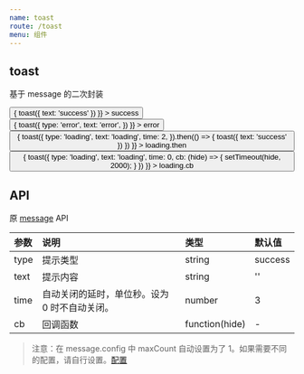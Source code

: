 ```yaml
---
name: toast
route: /toast
menu: 组件
---
```



## toast

基于 message 的二次封装

<Playground>
  <Row>
    <Col span={6}>
      <Button
        onClick={() => {
          toast({ text: 'success' })
        }}
      >
        success
      </Button>
    </Col>
    <Col span={6}>
      <Button
        onClick={() => {
          toast({
            type: 'error',
            text: 'error',
          })
        }}
      >
        error
      </Button>
    </Col>
    <Col span={6}>
      <Button
        onClick={() => {
          toast({
            type: 'loading',
            text: 'loading',
            time: 2,
          }).then(() => {
            toast({ text: 'success' })
          })
        }}
      >
        loading.then
      </Button>
    </Col>
    <Col span={6}>
      <Button
        onClick={() => {
          toast({
            type: 'loading',
            text: 'loading',
            time: 0,
            cb: (hide) => {
              setTimeout(hide, 2000);
            }
          })
        }}
      >
        loading.cb
      </Button>
    </Col>
  </Row>
</Playground>

## API

原 [message](https://ant-design.gitee.io/components/message-cn/) API

|参数|说明|类型|默认值|
|:--|:--|:--|:--|
|type|提示类型|string|success|
|text|提示内容|string|''|
|time|自动关闭的延时，单位秒。设为 0 时不自动关闭。|number|3|
|cb|回调函数|function(hide)|-|

> 注意：在 message.config 中 maxCount 自动设置为了 1。如果需要不同的配置，请自行设置。[配置](https://ant-design.gitee.io/components/message-cn/#message.config)